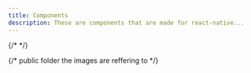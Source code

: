 ```yaml
---
title: Components
description: These are components that are made for react-native...
---
```


{/* <Cards>
  <Card title="Avatar" href="/components/avatar" />
  <Card title="Button" href="/components/button" />
  <Card title="Checkbox" href="/components/checkbox" />
  <Card title="Input" href="/components/input" />
  <Card title="Typography" href="/components/typography" />
</Cards> */}

<div className="flex flex-wrap gap-4">
  {/* public folder the images are reffering to  */}
  <ComponentThumbnailCard
    title="Avatar"
    image="/avatar_thumbnail.png"
    href="/components/avatar"
  />
  <ComponentThumbnailCard
    title="Accordion"
    image="/skeleton_thumbnail.png"
    href="/components/accordion"
  />
  <ComponentThumbnailCard
    title="Badge"
    image="/skeleton_thumbnail.png"
    href="/components/badge"
  />
  <ComponentThumbnailCard
    title="Button"
    image="/button_thumbnail.png"
    href="/components/button"
  />
    <ComponentThumbnailCard
    title="Card"
    image="/skeleton_thumbnail.png"
    href="/components/card"
  />
  <ComponentThumbnailCard
    title="Checkbox"
    image="/checkbox_thumbnail.png"
    href="/components/checkbox"
  />
  <ComponentThumbnailCard
    title="Input"
    image="/input_thumbnail.png"
    href="/components/input"
  />
  <ComponentThumbnailCard
    title="Skeleton"
    image="/skeleton_thumbnail.png"
    href="/components/skeleton"
  />
    <ComponentThumbnailCard
    title="Skeleton"
    image="/skeleton_thumbnail.png"
    href="/components/skeleton"
  />
  <ComponentThumbnailCard
    title="Typography"
    image="/typography_thumbnail.png"
    href="/components/typography"
  />
 
  


  
  
</div>
